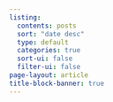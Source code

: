 ```yaml
---
listing:
  contents: posts
  sort: "date desc"
  type: default
  categories: true
  sort-ui: false
  filter-ui: false
page-layout: article
title-block-banner: true
---
```

